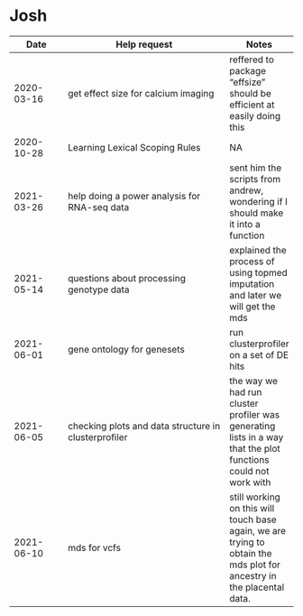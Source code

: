 # Josh

| Date | Help request | Notes |
| ---- | ------------ | ----- |
| 2020-03-16 | get effect size for calcium imaging | reffered to package "effsize" should be efficient at easily doing this |
| 2020-10-28 | Learning Lexical Scoping Rules | NA |
| 2021-03-26 | help doing a power analysis for RNA-seq data | sent him the scripts from andrew, wondering if I should make it into a function |
| 2021-05-14 | questions about processing genotype data | explained the process of using topmed imputation and later we will get the mds |
| 2021-06-01 | gene ontology for genesets | run clusterprofiler on a set of DE hits |
| 2021-06-05 | checking plots and data structure in clusterprofiler | the way we had run cluster profiler was generating lists in a way that the plot functions could not work with |
| 2021-06-10 | mds for vcfs | still working on this will touch base again, we are trying to obtain the mds plot for ancestry in the placental data. |

